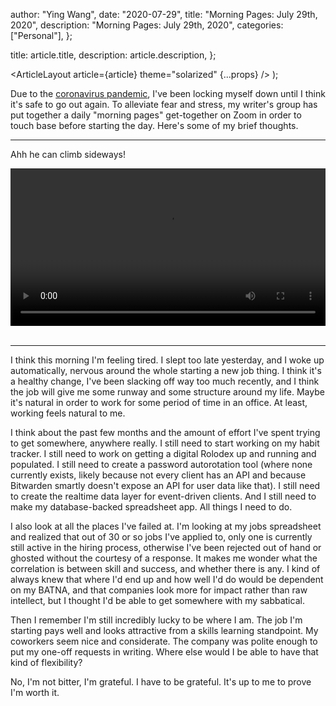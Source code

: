 
  author: "Ying Wang",
  date: "2020-07-29",
  title: "Morning Pages: July 29th, 2020",
  description: "Morning Pages: July 29th, 2020",
  categories: ["Personal"],
};

  title: article.title,
  description: article.description,
};

  <ArticleLayout article={article} theme="solarized" {...props} />
);

Due to the [coronavirus
pandemic](https://en.wikipedia.org/wiki/2019-20_coronavirus_pandemic), I've been
locking myself down until I think it's safe to go out again. To alleviate fear
and stress, my writer's group has put together a daily "morning pages"
get-together on Zoom in order to touch base before starting the day. Here's some
of my brief thoughts.

---

Ahh he can climb sideways!

<!-- https://stackoverflow.com/a/26276254 -->

<video style="width: 100%; width: -moz-available; width: -webkit-fill-available; width: fill-available; max-width: 100%;" controls>
    <source src="/video/posts/2020/07/29/morning_pages.mp4" type="video/mp4">
    Your browser does not support HTML5 video.
</video>
<br/>
<br/>

---

I think this morning I'm feeling tired. I slept too late yesterday, and I woke
up automatically, nervous around the whole starting a new job thing. I think
it's a healthy change, I've been slacking off way too much recently, and I think
the job will give me some runway and some structure around my life. Maybe it's
natural in order to work for some period of time in an office. At least, working
feels natural to me.

I think about the past few months and the amount of effort I've spent trying to
get somewhere, anywhere really. I still need to start working on my habit
tracker. I still need to work on getting a digital Rolodex up and running and
populated. I still need to create a password autorotation tool (where none
currently exists, likely because not every client has an API and because
Bitwarden smartly doesn't expose an API for user data like that). I still need
to create the realtime data layer for event-driven clients. And I still need to
make my database-backed spreadsheet app. All things I need to do.

I also look at all the places I've failed at. I'm looking at my jobs spreadsheet
and realized that out of 30 or so jobs I've applied to, only one is currently
still active in the hiring process, otherwise I've been rejected out of hand or
ghosted without the courtesy of a response. It makes me wonder what the
correlation is between skill and success, and whether there is any. I kind of
always knew that where I'd end up and how well I'd do would be dependent on my
BATNA, and that companies look more for impact rather than raw intellect, but I
thought I'd be able to get somewhere with my sabbatical.

Then I remember I'm still incredibly lucky to be where I am. The job I'm
starting pays well and looks attractive from a skills learning standpoint. My
coworkers seem nice and considerate. The company was polite enough to put my
one-off requests in writing. Where else would I be able to have that kind of
flexibility?

No, I'm not bitter, I'm grateful. I have to be grateful. It's up to me to prove
I'm worth it.
